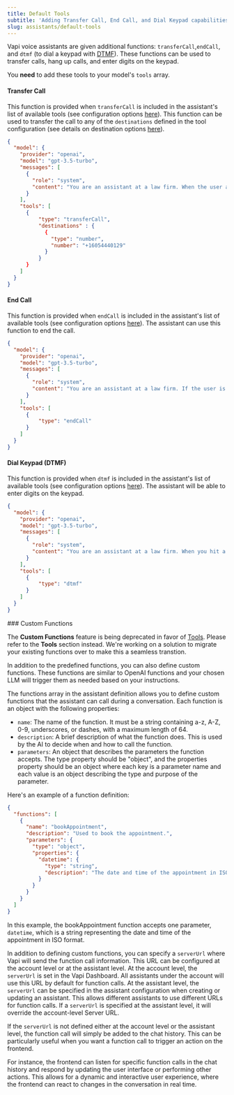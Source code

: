 ```yaml
---
title: Default Tools
subtitle: 'Adding Transfer Call, End Call, and Dial Keypad capabilities to your assistants.'
slug: assistants/default-tools
---
```


Vapi voice assistants are given additional functions: `transferCall`,`endCall`, and `dtmf` (to dial a keypad with [DTMF](https://en.wikipedia.org/wiki/DTMF)). These functions can be used to transfer calls, hang up calls, and enter digits on the keypad.

<Note>You **need**  to add these tools to your model's `tools` array.</Note>

#### Transfer Call

This function is provided when `transferCall` is included in the assistant's list of available tools (see configuration options [here](/api-reference/assistants/create#request.body.model.openai.tools.transferCall)). This function can be used to transfer the call to any of the `destinations` defined in the tool configuration  (see details on destination options [here](/api-reference/assistants/create#request.body.model.openai.tools.transferCall.destinations)).

```json
{
  "model": {
    "provider": "openai",
    "model": "gpt-3.5-turbo",
    "messages": [
      {
        "role": "system",
        "content": "You are an assistant at a law firm. When the user asks to be transferred, use the transferCall function."
      }
    ],
    "tools": [
      {
          "type": "transferCall",
          "destinations" : {
            {
              "type": "number",
              "number": "+16054440129"
            }
          }
      }
    ]
  }
}
```

#### End Call

This function is provided when `endCall` is included in the assistant's list of available tools (see configuration options [here](/api-reference/assistants/create#request.body.model.openai.tools.endCall)). The assistant can use this function to end the call.

```json
{
  "model": {
    "provider": "openai",
    "model": "gpt-3.5-turbo",
    "messages": [
      {
        "role": "system",
        "content": "You are an assistant at a law firm. If the user is being mean, use the endCall function."
      }
    ],
    "tools": [
      {
          "type": "endCall"
      }
    ]
  }
}
```

#### Dial Keypad (DTMF)

This function is provided when `dtmf` is included in the assistant's list of available tools (see configuration options [here](/api-reference/assistants/create#request.body.model.openai.tools.dtmf)). The assistant will be able to enter digits on the keypad.

```json
{
  "model": {
    "provider": "openai",
    "model": "gpt-3.5-turbo",
    "messages": [
      {
        "role": "system",
        "content": "You are an assistant at a law firm. When you hit a menu, use the dtmf function to enter the digits."
      }
    ],
    "tools": [
      {
          "type": "dtmf"
      }
    ]
  }
}
```
<Accordion title="Custom Functions: Deprecated">
### Custom Functions

<Warning>The **Custom Functions** feature is being deprecated in favor of [Tools](/tools-calling). Please refer to the **Tools** section instead. We're working on a solution to migrate your existing functions over to make this a seamless transtion.</Warning>

In addition to the predefined functions, you can also define custom functions. These functions are similar to OpenAI functions and your chosen LLM will trigger them as needed based on your instructions.

The functions array in the assistant definition allows you to define custom functions that the assistant can call during a conversation. Each function is an object with the following properties:

- `name`: The name of the function. It must be a string containing a-z, A-Z, 0-9, underscores, or dashes, with a maximum length of 64.
- `description`: A brief description of what the function does. This is used by the AI to decide when and how to call the function.
- `parameters`: An object that describes the parameters the function accepts. The type property should be "object", and the properties property should be an object where each key is a parameter name and each value is an object describing the type and purpose of the parameter.

Here's an example of a function definition:

```json
{
  "functions": [
    {
      "name": "bookAppointment",
      "description": "Used to book the appointment.",
      "parameters": {
        "type": "object",
        "properties": {
          "datetime": {
            "type": "string",
            "description": "The date and time of the appointment in ISO format."
          }
        }
      }
    }
  ]
}
```

In this example, the bookAppointment function accepts one parameter, `datetime`, which is a string representing the date and time of the appointment in ISO format.

In addition to defining custom functions, you can specify a `serverUrl` where Vapi will send the function call information. This URL can be configured at the account level or at the assistant level.
At the account level, the `serverUrl` is set in the Vapi Dashboard. All assistants under the account will use this URL by default for function calls.
At the assistant level, the `serverUrl` can be specified in the assistant configuration when creating or updating an assistant. This allows different assistants to use different URLs for function calls. If a `serverUrl` is specified at the assistant level, it will override the account-level Server URL.

If the `serverUrl` is not defined either at the account level or the assistant level, the function call will simply be added to the chat history. This can be particularly useful when you want a function call to trigger an action on the frontend.

For instance, the frontend can listen for specific function calls in the chat history and respond by updating the user interface or performing other actions. This allows for a dynamic and interactive user experience, where the frontend can react to changes in the conversation in real time.
</Accordion>
